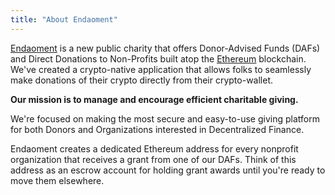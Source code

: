 ```yaml
---
title: "About Endaoment"
---
```


[Endaoment](http://app.endaoment.org) is a new public charity that offers Donor-Advised Funds (DAFs) and Direct Donations to Non-Profits built atop the [Ethereum](https://ethereum.org/en/) blockchain. We've created a crypto-native application that allows folks to seamlessly make donations of their crypto directly from their crypto-wallet.

**Our mission is to manage and encourage efficient charitable giving.**

We're focused on making the most secure and easy-to-use giving platform for both Donors and Organizations interested in Decentralized Finance.

Endaoment creates a dedicated Ethereum address for every nonprofit organization that receives a grant from one of our DAFs. Think of this address as an escrow account for holding grant awards until you're ready to move them elsewhere.